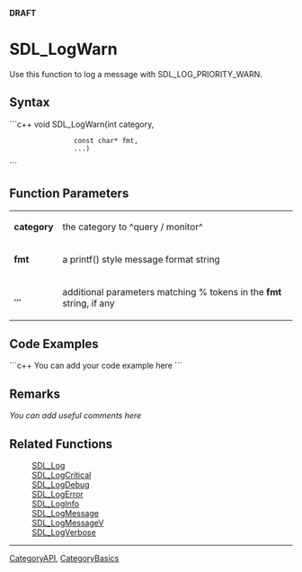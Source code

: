 <!-- pragma section-numbers off -->
<!-- pragma camelcase off -->
'''DRAFT'''

= SDL_LogWarn =
Use this function to log a message with SDL_LOG_PRIORITY_WARN.


== Syntax ==
```c++
void SDL_LogWarn(int         category,
                 const char* fmt,
                 ...)
```

== Function Parameters ==
{|
|'''category'''
|the category to ^query / monitor^
|-
|'''fmt'''
|a printf() style message format string
|-
|'''...'''
|additional parameters matching % tokens in the '''fmt''' string, if any
|}

== Code Examples ==
```c++
You can add your code example here
```

== Remarks ==
''You can add useful comments here''

== Related Functions ==
:[[SDL_Log]]
:[[SDL_LogCritical]]
:[[SDL_LogDebug]]
:[[SDL_LogError]]
:[[SDL_LogInfo]]
:[[SDL_LogMessage]]
:[[SDL_LogMessageV]]
:[[SDL_LogVerbose]]

----
[[CategoryAPI]], [[CategoryBasics]]
